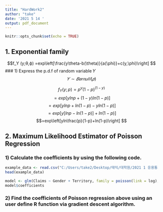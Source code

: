 ---
title: "HardWork2"
author: "take"
date: '2021 5 14 '
output: pdf_document
---

```{r setup, include=FALSE}
knitr::opts_chunk$set(echo = TRUE)
```

## 1. Exponential family

$$f_Y (y;θ,ϕ) =exp\left[\frac{y\theta-b(\theta)}{a(\phi)}+c(y,\phi)\right] $$
### 1) Express the p.d.f of random variable 𝑌
$$ 𝑌 ∼ 𝐵𝑒𝑟𝑛𝑢𝑙𝑙𝑖 (𝑝)$$

$$f_Y (y;p)=p^y (1-p)^{(1-y)} $$
$$=exp[ylnp + (1-y)ln(1-p) ]  $$
$$=exp[ylnp +ln(1-p) - yln(1-p)]  $$
$$=exp[y[lnp- ln(1-p)] +ln(1-p) ]  $$
$$=exp\left[yln\frac{p}{1-p}+ln(1-p)\right] $$



## 2. Maximum Likelihood Estimator of Poisson Regression

### 1) Calculate the coefficients by using the following code.

```{r}
example_data <- read.csv("C:/Users/take2/Desktop/태익/대학원/2021 1 응용통계학(이삭)/0514 hw2_table1.csv")
head(example_data)
```

```{r}
model <- glm(Claims ~ Gender + Territory, family = poisson(link = log), data = example_data)
model$coefficients
```


### 2) Find the coefficients of Poisson regression above using an user define R function via gradient descent algorithm. 



